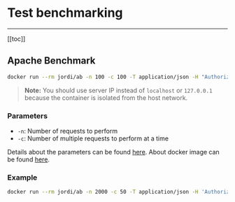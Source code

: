 # Test benchmarking

---

[[toc]]

## Apache Benchmark

```bash copy
docker run --rm jordi/ab -n 100 -c 100 -T application/json -H "Authorization: Bearer USER_TOKEN" -v 2 http://<server_ip>:3000/api/v1/users/me
```

> **Note:** You should use server IP instead of `localhost` or `127.0.0.1` because the container is isolated from the host network.

### Parameters

- `-n`: Number of requests to perform
- `-c`: Number of multiple requests to perform at a time

Details about the parameters can be found [here](https://httpd.apache.org/docs/current/programs/ab.html). About docker image can be found [here](https://hub.docker.com/r/jordi/ab).

### Example

```bash copy
docker run --rm jordi/ab -n 2000 -c 50 -T application/json -H 'Authorization: Bearer eyJhbGciOiJIUzI1NiIsInR5cCI6IkpXVCJ9.eyJpZCI6Ijk1N2JiZWIwLTMyM2ItNGNhZi1iNDI0LTBlNWUxMzliMThjOSIsInJvbGUiOiIiLCJzZXNzaW9uSWQiOiJmZGE1Zjk3ZC02ODVhLTQ5ZDktYTJjMi1kOWFlNTFlZGQ2Y2EiLCJpYXQiOjE3MjI3NzE0MjIsImV4cCI6MTcyMjg1NzgyMn0.WjRnyeic_rxsZCSLvp1MfzpE5Bi8CYG6qeeA5OXFdbQ' -v 2 http://192.168.1.184:3000/api/v1/users/me
```
